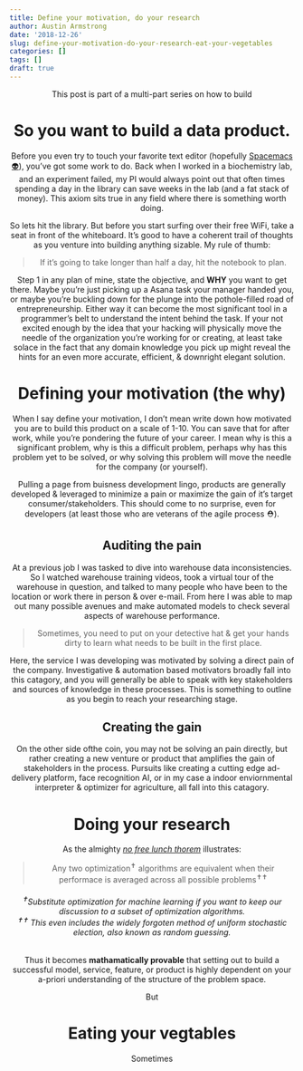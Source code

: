 ```yaml
---
title: Define your motivation, do your research
author: Austin Armstrong
date: '2018-12-26'
slug: define-your-motivation-do-your-research-eat-your-vegetables
categories: []
tags: []
draft: true
---
```


<center>This post is part of a multi-part series on how to build

# So you want to build a data product.

Before you even try to touch your favorite text editor (hopefully [Spacemacs 👽](http://spacemacs.org/)), you've got some work to do. Back when I worked in a biochemistry lab, and an experiment failed, my PI would always point out that often times spending a day in the library can save weeks in the lab (and a fat stack of money). This axiom sits true in any field where there is something worth doing.  

So lets hit the library. But before you start surfing over their free WiFi, take a seat in front of the whiteboard. It's good to have a coherent trail of thoughts as you venture into building anything sizable. My rule of thumb:  

> If it's going to take longer than half a day, hit the notebook to plan.  

Step 1 in any plan of mine, state the objective, and **WHY** you want to get there. Maybe you're just picking up a Asana task your manager handed you, or maybe you're buckling down for the plunge into the pothole-filled road of entrepreneurship. Either way it can become the most significant tool in a programmer's belt to understand the intent behind the task. If your not excited enough by the idea that your hacking will physically move the needle of the organization you're working for or creating, at least take solace in the fact that any domain knowledge you pick up might reveal the hints for an even more accurate, efficient, & downright elegant solution.  

# Defining your motivation (the why)

When I say define your motivation, I don't mean write down how motivated you are to build this product on a scale of 1-10. You can save that for after work, while you're pondering the future of your career. I mean why is this a significant problem, why is this a difficult problem, perhaps why has this problem yet to be solved, or why solving this problem will move the needle for the company (or yourself). 

Pulling a page from buisness development lingo, products are generally developed & leveraged to minimize a pain or maximize the gain of it's target consumer/stakeholders. This should come to no surprise, even for developers (at least those who are veterans of the agile process ⛑️). 

## Auditing the pain

At a previous job I was tasked to dive into warehouse data inconsistencies. So I watched warehouse training videos, took a virtual tour of the warehouse in question, and talked to many people who have been to the location or work there in person & over e-mail. From here I was able to map out many possible avenues and make automated models to check several aspects of warehouse performance.  

> Sometimes, you need to put on your detective hat & get your hands dirty to learn what needs to be built in the first place. 

Here, the service I was developing was motivated by solving a direct pain of the company. Investigative & automation based motivators broadly fall into this catagory, and you will generally be able to speak with key stakeholders and sources of knowledge in these processes. This is something to outline as you begin to reach your researching stage. 

## Creating the gain

On the other side ofthe coin, you may not be solving an pain directly, but rather creating a new venture or product that amplifies the gain of stakeholders in the process. Pursuits like  creating a cutting edge ad-delivery platform, face recognition AI, or in my case a indoor enviornmental interpreter & optimizer for agriculture, all fall into this catagory.



# Doing your research

As the almighty [*no free lunch thorem*](https://www.mitpressjournals.org/doi/10.1162/neco.1996.8.7.1341) illustrates:  
  
> Any two optimization^✝^ algorithms are equivalent when their performace is averaged across all possible problems^✝✝^  

###### ^✝^Substitute optimization for machine learning if you want to keep our discussion to a subset of optimization algorithms. </br>  ^✝✝^ This even includes the widely forgoten method of uniform stochastic election, also known as random guessing.

Thus it becomes **mathamatically provable** that setting out to build a successful model, service, feature, or product is highly dependent on your a-priori understanding of the structure of the problem space.

But 

# Eating your vegtables

Sometimes 


